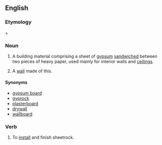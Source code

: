 {{also|Sheetrock}}
==English==

===Etymology===
{{term|sheet|lang=en}} + {{term|rock|lang=en}}

===Noun===
{{en-noun|-}}

# {{uncountable}} A building material comprising a sheet of [[gypsum]] [[sandwiched]] between two pieces of heavy paper, used mainly for interior walls and [[ceiling]]s.
# {{rfv-sense|Maybe, but I'd like to see whether it's countable, capitalized etc.}} A [[wall]] made of this.

====Synonyms====
* [[gypsum board]]
* [[gyprock]]
* [[plasterboard]]
* [[drywall]]
* [[wallboard]]

===Verb===
{{en-verb}}

# To [[install]] and finish sheetrock.